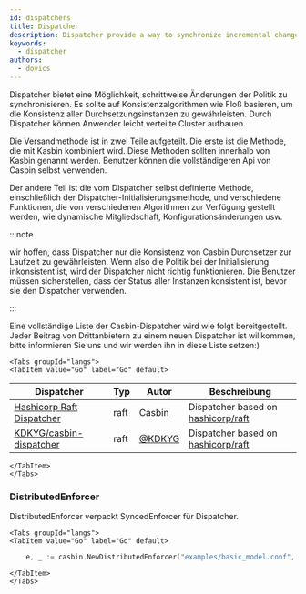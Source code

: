 ```yaml
---
id: dispatchers
title: Dispatcher
description: Dispatcher provide a way to synchronize incremental changes of policy
keywords:
  - dispatcher
authors:
  - dovics
---
```




Dispatcher bietet eine Möglichkeit, schrittweise Änderungen der Politik zu synchronisieren. Es sollte auf Konsistenzalgorithmen wie Floß basieren, um die Konsistenz aller Durchsetzungsinstanzen zu gewährleisten. Durch Dispatcher können Anwender leicht verteilte Cluster aufbauen.

Die Versandmethode ist in zwei Teile aufgeteilt. Die erste ist die Methode, die mit Kasbin kombiniert wird. Diese Methoden sollten innerhalb von Kasbin genannt werden. Benutzer können die vollständigeren Api von Casbin selbst verwenden.

Der andere Teil ist die vom Dispatcher selbst definierte Methode, einschließlich der Dispatcher-Initialisierungsmethode, und verschiedene Funktionen, die von verschiedenen Algorithmen zur Verfügung gestellt werden, wie dynamische Mitgliedschaft, Konfigurationsänderungen usw.

:::note

wir hoffen, dass Dispatcher nur die Konsistenz von Casbin Durchsetzer zur Laufzeit zu gewährleisten. Wenn also die Politik bei der Initialisierung inkonsistent ist, wird der Dispatcher nicht richtig funktionieren. Die Benutzer müssen sicherstellen, dass der Status aller Instanzen konsistent ist, bevor sie den Dispatcher verwenden.

:::

Eine vollständige Liste der Casbin-Dispatcher wird wie folgt bereitgestellt. Jeder Beitrag von Drittanbietern zu einem neuen Dispatcher ist willkommen, bitte informieren Sie uns und wir werden ihn in diese Liste setzen:)

```mdx-code-block
<Tabs groupId="langs">
<TabItem value="Go" label="Go" default>
```

| Dispatcher                                                              | Typ  | Autor                              | Beschreibung                                                            |
| ----------------------------------------------------------------------- | ---- | ---------------------------------- | ----------------------------------------------------------------------- |
| [Hashicorp Raft Dispatcher](https://github.com/casbin/hraft-dispatcher) | raft | Casbin                             | Dispatcher based on [hashicorp/raft](https://github.com/hashicorp/raft) |
| [KDKYG/casbin-dispatcher](https://github.com/KDKYG/casbin-dispatcher)   | raft | [@KDKYG](https://github.com/KDKYG) | Dispatcher based on [hashicorp/raft](https://github.com/hashicorp/raft) |

```mdx-code-block
</TabItem>
</Tabs>
```

### DistributedEnforcer

DistributedEnforcer verpackt SyncedEnforcer für Dispatcher.

```mdx-code-block
<Tabs groupId="langs">
<TabItem value="Go" label="Go" default>
```

```go
    e, _ := casbin.NewDistributedEnforcer("examples/basic_model.conf", "examples/basic_policy.csv")
```

```mdx-code-block
</TabItem>
</Tabs>
```


